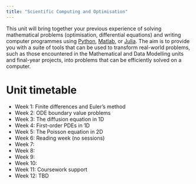 ```yaml
---
title: "Scientific Computing and Optimisation"
---
```


This unit will bring together your previous experience of solving mathematical problems (optimisation, differential equations) and writing computer programmes using [Python](https://www.python.org/), [Matlab](https://uk.mathworks.com/products/matlab.html), or [Julia](https://julialang.org/). The aim is to provide you with a suite of tools that can be used to transform real-world problems, such as those encountered in the Mathematical and Data Modelling units and final-year projects, into problems that can be efficiently solved on a computer.



# Unit timetable 

* Week 1: Finite differences and Euler's method
* Week 2: ODE boundary value problems
* Week 3: The diffusion equation in 1D
* Week 4: First-order PDEs in 1D
* Week 5: The Poisson equation in 2D
* Week 6: Reading week (no sessions)
* Week 7:
* Week 8:
* Week 9:
* Week 10:
* Week 11: Coursework support
* Week 12: TBD
